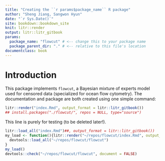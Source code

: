 ```yaml
---
title: "Creating the ``r params$package_name`` R package"
author: "Sheng Jiang, Sangwon Hyun"
date: "`r Sys.Date()`"
site: bookdown::bookdown_site
knit: litr::render
output: litr::litr_gitbook
params:
  package_name: "flowcut" # <-- change this to your package name
  package_parent_dir: "." # <-- relative to this file's location
documentclass: book
---
```


# Introduction

This package implements `flowcut`, a Bayesian mixture of experts model used for
censored data (specialized for ocean flow cytometry). The documentation and
package are both created using one simple command:

```r
litr::render("index.Rmd", output_format = litr::litr_gitbook())
## install.packages("./flowcut/", repos = NULL, type="source")
```

This line is purely for testing (to be deleted later!).

```r
litr::load_all("index.Rmd")##, output_format = litr::litr_gitbook())
my_load <- function(){litr::render("~/repos/flowcut/index.Rmd", output_format = litr::litr_gitbook(minimal_eval = TRUE))
  devtools::load_all("~/repos/flowcut/flowcut")
}
my_load()
devtools::check("~/repos/flowcut/flowcut", document = FALSE)
```
